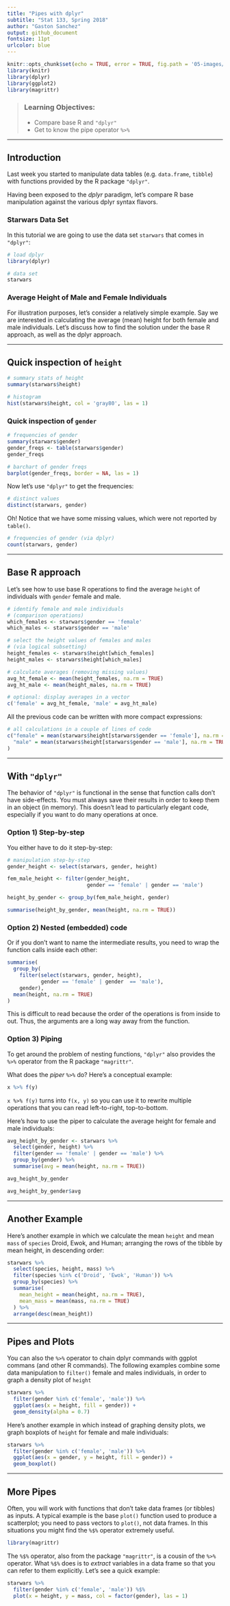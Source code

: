 ```yaml
---
title: "Pipes with dplyr"
subtitle: "Stat 133, Spring 2018"
author: "Gaston Sanchez"
output: github_document
fontsize: 11pt
urlcolor: blue
---
```


```r
knitr::opts_chunk$set(echo = TRUE, error = TRUE, fig.path = '05-images/')
library(knitr)
library(dplyr)
library(ggplot2)
library(magrittr)
```

> ### Learning Objectives:
>
> - Compare base R and `"dplyr"`
> - Get to know the pipe operator `%>%`

------

## Introduction

Last week you started to manipulate data tables (e.g. `data.frame`, `tibble`)
with functions provided by the R package `"dplyr"`.

Having been exposed to the _dplyr_ paradigm, let's compare R base manipulation against the various dplyr syntax flavors.


### Starwars Data Set

In this tutorial we are going to use the data set `starwars` that comes in `"dplyr"`:

```r
# load dplyr
library(dplyr)

# data set
starwars
```


### Average Height of Male and Female Individuals

For illustration purposes, let's consider a relatively simple example.
Say we are interested in calculating the average (mean) height for both female 
and male individuals. Let's discuss how to find the solution under the base R
approach, as well as the dplyr approach.

-----


## Quick inspection of `height`

```r
# summary stats of height
summary(starwars$height)
```

```r
# histogram
hist(starwars$height, col = 'gray80', las = 1)
```


### Quick inspection of `gender`

```r
# frequencies of gender
summary(starwars$gender)
gender_freqs <- table(starwars$gender)
gender_freqs
```

```r
# barchart of gender freqs
barplot(gender_freqs, border = NA, las = 1)
```

Now let's use `"dplyr"` to get the frequencies:

```r
# distinct values 
distinct(starwars, gender)
```

Oh! Notice that we have some missing values, which were not reported by `table()`.

```r
# frequencies of gender (via dplyr) 
count(starwars, gender)
```


-----


## Base R approach

Let's see how to use base R operations to find the average `height` of individuals with `gender` female and male.

```r
# identify female and male individuals
# (comparison operations)
which_females <- starwars$gender == 'female'
which_males <- starwars$gender == 'male'
```

```r
# select the height values of females and males
# (via logical subsetting)
height_females <- starwars$height[which_females]
height_males <- starwars$height[which_males]
```

```r
# calculate averages (removing missing values)
avg_ht_female <- mean(height_females, na.rm = TRUE)
avg_ht_male <- mean(height_males, na.rm = TRUE)

# optional: display averages in a vector
c('female' = avg_ht_female, 'male' = avg_ht_male)
```


All the previous code can be written with more compact expressions:

```r
# all calculations in a couple of lines of code
c("female" = mean(starwars$height[starwars$gender == 'female'], na.rm = TRUE),
  "male" = mean(starwars$height[starwars$gender == 'male'], na.rm = TRUE)
)
```


-----


## With `"dplyr"`

The behavior of `"dplyr"` is functional in the sense that function calls don't 
have side-effects. You must always save their results in order to keep them 
in an object (in memory). This doesn't lead to particularly elegant code, 
especially if you want to do many operations at once.


### Option 1) Step-by-step

You either have to do it step-by-step:

```r
# manipulation step-by-step
gender_height <- select(starwars, gender, height)

fem_male_height <- filter(gender_height, 
                          gender == 'female' | gender == 'male')

height_by_gender <- group_by(fem_male_height, gender)

summarise(height_by_gender, mean(height, na.rm = TRUE))
```


### Option 2) Nested (embedded) code

Or if you don't want to name the intermediate results, you need to wrap the 
function calls inside each other:

```r
summarise(
  group_by(
    filter(select(starwars, gender, height),
           gender == 'female' | gender  == 'male'),
    gender),
  mean(height, na.rm = TRUE)
)
```

This is difficult to read because the order of the operations is from inside 
to out. Thus, the arguments are a long way away from the function. 


### Option 3) Piping

To get around the problem of nesting functions, `"dplyr"` also provides the 
`%>%` operator from the R package `"magrittr"`.

What does the _piper_ `%>%` do? Here's a conceptual example: 

```r
x %>% f(y)
```

`x %>% f(y)` turns into `f(x, y)` so you can use it to rewrite multiple 
operations that you can read left-to-right, top-to-bottom.

Here's how to use the piper to calculate the average height for female and 
male individuals:

```r
avg_height_by_gender <- starwars %>% 
  select(gender, height) %>%
  filter(gender == 'female' | gender == 'male') %>%
  group_by(gender) %>%
  summarise(avg = mean(height, na.rm = TRUE))

avg_height_by_gender

avg_height_by_gender$avg
```

-----

## Another Example

Here's another example in which we calculate the mean `height` and mean `mass` of `species` Droid, Ewok, and Human; arranging the rows of the tibble by mean height, in descending order:

```r
starwars %>%
  select(species, height, mass) %>%
  filter(species %in% c('Droid', 'Ewok', 'Human')) %>%
  group_by(species) %>%
  summarise(
    mean_height = mean(height, na.rm = TRUE),
    mean_mass = mean(mass, na.rm = TRUE)
  ) %>%
  arrange(desc(mean_height))
```

-----

## Pipes and Plots

You can also the `%>%` operator to chain dplyr commands with ggplot commans (and other R commands). The following examples combine some data manipulation to `filter()` female and males individuals, in order to graph a density plot of `height`

```r
starwars %>%
  filter(gender %in% c('female', 'male')) %>%
  ggplot(aes(x = height, fill = gender)) + 
  geom_density(alpha = 0.7)
```

Here's another example in which instead of graphing density plots, we graph boxplots of `height` for female and male individuals:

```r
starwars %>%
  filter(gender %in% c('female', 'male')) %>%
  ggplot(aes(x = gender, y = height, fill = gender)) + 
  geom_boxplot()
```

-----

## More Pipes

Often, you will work with functions that don't take data frames (or tibbles) as
inputs. A typical example is the base `plot()` function used to produce a 
scatterplot; you need to pass vectors to `plot()`, not data frames. In this 
situations you might find the `%$%` operator extremely useful.

```r
library(magrittr)
```

The `%$%` operator, also from the package `"magrittr"`, is a cousin of the 
`%>%` operator. What `%$%` does is to _extract_ variables in a data frame
so that you can refer to them explicitly. Let's see a quick example:

```r
starwars %>%
  filter(gender %in% c('female', 'male')) %$%
  plot(x = height, y = mass, col = factor(gender), las = 1)
```
